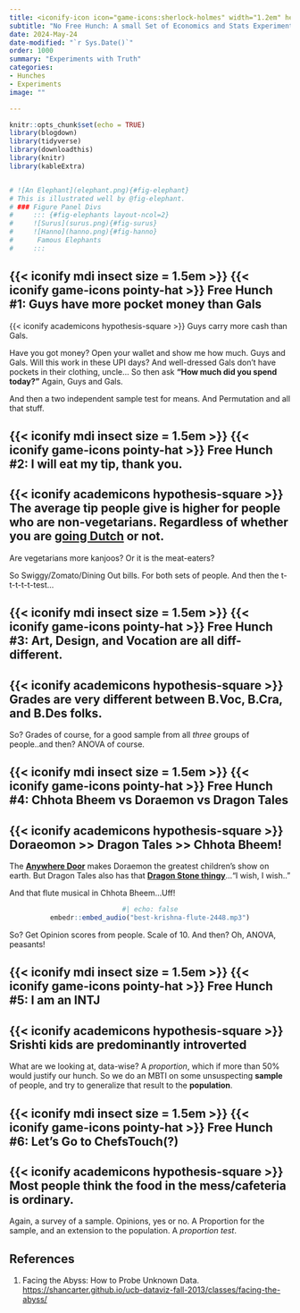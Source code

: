 ```yaml
---
title: <iconify-icon icon="game-icons:sherlock-holmes" width="1.2em" height="1.2em"></iconify-icon> Experiments
subtitle: "No Free Hunch: A small Set of Economics and Stats Experiments for Peasants"
date: 2024-May-24
date-modified: "`r Sys.Date()`"
order: 1000
summary: "Experiments with Truth"
categories:
- Hunches
- Experiments
image: ""

---
```


```r
knitr::opts_chunk$set(echo = TRUE)
library(blogdown)
library(tidyverse)
library(downloadthis)
library(knitr)
library(kableExtra)


# ![An Elephant](elephant.png){#fig-elephant}
# This is illustrated well by @fig-elephant.
# ### Figure Panel Divs
#     ::: {#fig-elephants layout-ncol=2}
#     ![Surus](surus.png){#fig-surus}
#     ![Hanno](hanno.png){#fig-hanno}
#      Famous Elephants
#     :::

```

## {{< iconify mdi insect size = 1.5em >}} {{< iconify game-icons pointy-hat >}} Free Hunch #1: Guys have more pocket money than Gals
::: callout-important
{{< iconify academicons hypothesis-square >}} Guys carry more cash than Gals. 
:::
Have you got money? Open your wallet and show me how much. Guys and Gals. 
Will this work in these UPI days? And well-dressed Gals don't have pockets in their clothing, uncle...
So then ask **"How much did you spend today?"** Again, Guys and Gals. 

And then a two independent sample test for means. And Permutation and all that stuff.

## {{< iconify mdi insect size = 1.5em >}} {{< iconify game-icons pointy-hat >}} Free Hunch #2: I will eat my tip, thank you. 

::: callout-important
## {{< iconify academicons hypothesis-square >}} The average tip people give is higher for people who are non-vegetarians. Regardless of whether you are [going Dutch](https://en.wikipedia.org/wiki/Going_Dutch) or not.
:::

Are vegetarians more kanjoos? Or it is the meat-eaters?

So Swiggy/Zomato/Dining Out bills. For both sets of people. And then the t-t-t-t-t-test...

## {{< iconify mdi insect size = 1.5em >}} {{< iconify game-icons pointy-hat >}} Free Hunch #3: Art, Design, and Vocation are all diff-different. 

::: callout-important
## {{< iconify academicons hypothesis-square >}} Grades are very different between B.Voc, B.Cra, and B.Des folks. 
:::

So? Grades of course, for a good sample from all *three* groups of people..and then?
ANOVA of course. 

## {{< iconify mdi insect size = 1.5em >}} {{< iconify game-icons pointy-hat >}} Free Hunch #4: Chhota Bheem vs Doraemon vs Dragon Tales

::: callout-important
## {{< iconify academicons hypothesis-square >}} Doraeomon >> Dragon Tales >> Chhota Bheem!
:::
The [**Anywhere Door**](https://doraemon.fandom.com/wiki/Anywhere_Door) makes Doraemon the greatest children's show on earth. But Dragon Tales also has that [**Dragon Stone thingy**](https://www.reddit.com/r/Crystals/comments/qxuc9r/i_wish_i_wish_with_all_my_heart_to_fly_with/?rdt=57455)..."I wish, I wish.." 

And that flute musical in Chhota Bheem...Uff!

<center>
```r
#| echo: false
embedr::embed_audio("best-krishna-flute-2448.mp3")
``` 
</center>

So? Get Opinion scores from people. Scale of 10. And then? Oh, ANOVA, peasants!


## {{< iconify mdi insect size = 1.5em >}} {{< iconify game-icons pointy-hat >}} Free Hunch #5: I am an INTJ

::: callout-important
## {{< iconify academicons hypothesis-square >}} Srishti kids are predominantly introverted
:::

What are we looking at, data-wise? A *proportion*, which if more than 50% would justify our hunch. So we do an MBTI on some unsuspecting **sample** of people, and try to generalize that result to the **population**.


## {{< iconify mdi insect size = 1.5em >}} {{< iconify game-icons pointy-hat >}} Free Hunch #6: Let's Go to ChefsTouch(?)

::: callout-important
## {{< iconify academicons hypothesis-square >}} Most people think the food in the mess/cafeteria is ordinary.
:::
Again, a survey of a sample. Opinions, yes or no. A Proportion for the sample, and an extension to the population. A *proportion test*.








## References

1. Facing the Abyss: How to Probe Unknown Data. <https://shancarter.github.io/ucb-dataviz-fall-2013/classes/facing-the-abyss/>

